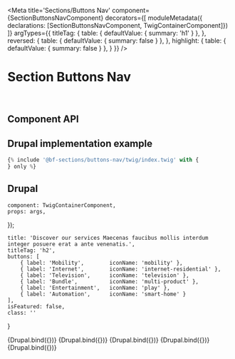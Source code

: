 

<Meta
    title='Sections/Buttons Nav'
    component={SectionButtonsNavComponent}
    decorators={[
        moduleMetadata({ declarations: [SectionButtonsNavComponent, TwigContainerComponent]})
    ]}
    argTypes={{
        titleTag: {
            table: { defaultValue: { summary: 'h1' } },
        },
        reversed: {
            table: { defaultValue: { summary: false } },
        },
        highlight: {
            table: { defaultValue: { summary: false } },
        }
    }}
/>


# Section Buttons Nav

<br/>



## Component API

<ArgsTable of={SectionButtonsNavComponent} />



## Drupal implementation example

```jsx
{% include '@bf-sections/buttons-nav/twig/index.twig' with {
} only %}
```

## Drupal

    component: TwigContainerComponent,
    props: args,
});

    title: 'Discover our services Maecenas faucibus mollis interdum integer posuere erat a ante venenatis.',
    titleTag: 'h2',
    buttons: [
        { label: 'Mobility',        iconName: 'mobility' },
        { label: 'Internet',        iconName: 'internet-residential' },
        { label: 'Television',      iconName: 'television' },
        { label: 'Bundle',          iconName: 'multi-product' },
        { label: 'Entertainment',   iconName: 'play' },
        { label: 'Automation',      iconName: 'smart-home' }
    ],
    isFeatured: false,
    class: ''
}


<Canvas withSource='none'>
    <Story
        name='Drupal'
        height='300px'
        args={{
            elementPath: 'sections/buttons-nav/_doc/template.drupal',
            ...commonProps
        }}
    >
        {Drupal.bind({})}
    </Story>
</Canvas>

<Canvas withSource='none'>
    <Story
        name='Drupal - With description'
        height='300px'
        args={{
            elementPath: 'sections/buttons-nav/_doc/template.drupal',
            ...commonProps,
            buttons: [
                { label: 'Mobility',        iconName: 'mobility',               description: 'Maecenas faucibus mollis interdum integer posuere erat a ante venenatis. Maecenas faucibus mollis interdum integer posuere erat a ante venenatis.' },
                { label: 'Internet',        iconName: 'internet-residential',   description: 'Maecenas faucibus mollis.' },
                { label: 'Television',      iconName: 'television',             description: 'Maecenas faucibus mollis interdum integer posuere erat a ante venenatis.' },
                { label: 'Bundle',          iconName: 'multi-product',          description: 'Maecenas faucibus.' },
                { label: 'Entertainment',   iconName: 'play'                    },
                { label: 'Automation',      iconName: 'smart-home',             description: 'Maecenas faucibus mollis interdum integer posuere erat a ante venenatis.' },
            ]
        }}
    >
        {Drupal.bind({})}
    </Story>
</Canvas>

<Canvas withSource='none'>
    <Story
        name='Drupal - With isFeatured'
        height='300px'
        args={{
            elementPath: 'sections/buttons-nav/_doc/template.drupal',
            ...commonProps,
            buttons: [
                { label: 'Mobility',        iconName: 'mobility',               description: 'Maecenas faucibus mollis interdum integer posuere erat a ante venenatis. Maecenas faucibus mollis interdum integer posuere erat a ante venenatis.' },
                { label: 'Internet',        iconName: 'internet-residential',   description: 'Maecenas faucibus mollis.' },
                { label: 'Television',      iconName: 'television',             description: 'Maecenas faucibus mollis interdum integer posuere erat a ante venenatis.' },
                { label: 'Bundle',          iconName: 'multi-product',          description: 'Maecenas faucibus.' },
                { label: 'Entertainment',   iconName: 'play'                    },
                { label: 'Automation',      iconName: 'smart-home',             description: 'Maecenas faucibus mollis interdum integer posuere erat a ante venenatis.' },
            ],
            isFeatured: true
        }}
    >
        {Drupal.bind({})}
    </Story>
</Canvas>

<Canvas withSource='none'>
    <Story
        name='Drupal - With isFeatured and 4 buttons'
        height='300px'
        args={{
            elementPath: 'sections/buttons-nav/_doc/template.drupal',
            ...commonProps,
            buttons: [
                { label: 'Mobility',        iconName: 'mobility',               description: 'Maecenas faucibus mollis interdum integer posuere erat a ante venenatis. Maecenas faucibus mollis interdum integer posuere erat a ante venenatis.' },
                { label: 'Internet',        iconName: 'internet-residential',   description: 'Maecenas faucibus mollis.' },
                { label: 'Television',      iconName: 'television',             description: 'Maecenas faucibus mollis interdum integer posuere erat a ante venenatis.' },
                { label: 'Bundle',          iconName: 'multi-product',          description: 'Maecenas faucibus.' },
            ],
            isFeatured: true
        }}
    >
        {Drupal.bind({})}
    </Story>
</Canvas>

<Canvas withSource='none'>
    <Story
        name='Drupal - With isFeatured and 2 buttons'
        height='300px'
        args={{
            elementPath: 'sections/buttons-nav/_doc/template.drupal',
            ...commonProps,
            buttons: [
                { label: 'Mobility',        iconName: 'mobility',               description: 'Maecenas faucibus mollis interdum integer posuere erat a ante venenatis. Maecenas faucibus mollis interdum integer posuere erat a ante venenatis.' },
                { label: 'Internet',        iconName: 'internet-residential',   description: 'Maecenas faucibus mollis.' },
            ],
            isFeatured: true
        }}
    >
        {Drupal.bind({})}
    </Story>
</Canvas>